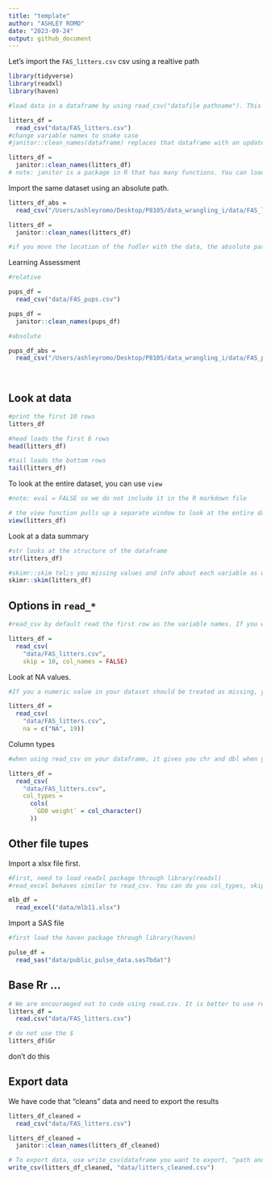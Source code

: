 ```yaml
---
title: "template"
author: "ASHLEY ROMO"
date: "2023-09-24"
output: github_document
---
```

Let's import the `FAS_litters.csv` csv using a realtive path 
```r
library(tidyverse) 
library(readxl)
library(haven)
```

```r
#load data in a dataframe by using read_csv("datafile pathname"). This requires tidyverse to be loaded first.The pathname is within the project you are under. 

litters_df = 
  read_csv("data/FAS_litters.csv") 
#change variable names to snake case 
#janitor::clean_names(dataframe) replaces that dataframe with an updated version with snake case variable names (upper case converted to lowercase, spaces converted to underscores, special characters get removed). The code janitor::clean_names(dataframe) says inside the janitor package, use the functon clean_names. 

litters_df = 
  janitor::clean_names(litters_df) 
# note: janitor is a package in R that has many functions. You can load the entire package like you did with tideverse. It would look like this: library(janitor). 
``` 

Import the same dataset using an absolute path. 

```r
litters_df_abs = 
  read_csv("/Users/ashleyromo/Desktop/P8105/data_wrangling_i/data/FAS_litters.csv") 

litters_df = 
  janitor::clean_names(litters_df) 

#if you move the location of the fodler with the data, the absolute path no longer works, which why it is always better to use relative paths.
```

Learning Assessment
```r
#relative

pups_df = 
  read_csv("data/FAS_pups.csv")

pups_df = 
  janitor::clean_names(pups_df)

#absolute

pups_df_abs = 
  read_csv("/Users/ashleyromo/Desktop/P8105/data_wrangling_i/data/FAS_pups.csv")

  
```

## Look at data

```r
#print the first 10 rows
litters_df

#head loads the first 6 rows
head(litters_df)

#tail loads the bottom rows
tail(litters_df)
```

To look at the entire dataset, you can use `view` 

```r
#note: eval = FALSE so we do not include it in the R markdown file

# the view function pulls up a separate window to look at the entire dataset
view(litters_df)
```


Look at a data summary

```r
#str looks at the structure of the dataframe
str(litters_df)

#skimr::skim tel;s you missing values and info about each variable as well as a histogram for numerical variables
skimr::skim(litters_df)
```


## Options in `read_*`


```r
#read_csv by default read the first row as the variable names. If you want to change that, you can use the skip = # of the rows you want to skip. For example, skip = 10. Whatever data happens to be in the 11th row, thats what R thinks the variable names are. You canuse col_names = FALSE to allow R to create new names instead of using the data from that row as variables.

litters_df =
  read_csv(
    "data/FAS_litters.csv",
    skip = 10, col_names = FALSE)
```

Look at NA values. 

```r
#If you a numeric value in your dataset should be treated as missing, you can use na = c("NA", # you want treated as missing). You can include muliple things you want treated as missing. For example: na = c("NA", 19, ".", "missing").

litters_df =
  read_csv(
    "data/FAS_litters.csv",
    na = c("NA", 19))
```

Column types

```r
#when using read_csv on your dataframe, it gives you chr and dbl when you run the dataframe i the console. chr means the variable values are characters and dbl means the variable values are numeric. You can tell R what variables are.

litters_df =
  read_csv(
    "data/FAS_litters.csv",
    col_types = 
      cols(
       `GD0 weight` = col_character()
      ))
```

## Other file tupes

Import a xlsx file first.

```r
#First, need to load readxl package through library(readxl) 
#read_excel behaves similar to read_csv. You can do you col_types, skip rows, etc

mlb_df = 
  read_excel("data/mlb11.xlsx")
```

Import a SAS file

```r
#first load the haven package through library(haven)

pulse_df = 
  read_sas("data/public_pulse_data.sas7bdat")
```


## Base Rr ...

```r
# We are encouraeged not to code using read.csv. It is better to use read_csv.
litters_df = 
  read.csv("data/FAS_litters.csv")

# do not use the $
litters_df$Gr
```

don't do this


## Export data

We have code that "cleans" data and need to export the results

```r
litters_df_cleaned = 
  read_csv("data/FAS_litters.csv")

litters_df_cleaned =
  janitor::clean_names(litters_df_cleaned)

# To export data, use write_csv(dataframe you want to export, "path and file name of the new csv file you are creating")
write_csv(litters_df_cleaned, "data/litters_cleaned.csv")
```

 
